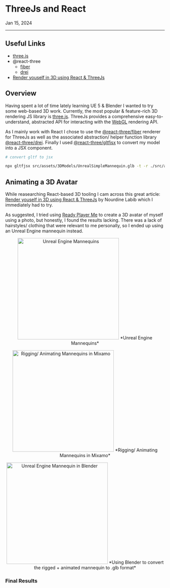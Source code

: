 


<Meta
  name="Notes/3D Rendering/ThreeJS and React"
  title="Notes/3D Rendering/ThreeJS and React"
/>

# ThreeJs and React

<time dateTime="2024-01-15">Jan 15, 2024</time>

<hr />

## Useful Links

- [three.js][1]
- @react-three
  - [fiber][2]
  - [drei][3]
- [Render youself in 3D using React & ThreeJs][4]

## Overview

Having spent a lot of time lately learning UE 5 & Blender I wanted to try some web-based 3D work. Currently, the most popular & feature-rich 3D rendering JS library is [three.js][1]. ThreeJs provides a comprehensive easy-to-understand, abstracted API for interacting with the [WebGL][5] rendering API.

As I mainly work with React I chose to use the [@react-three/fiber][2] renderer for ThreeJs as well as the associated abstraction/ helper function library [@react-three/drei][3]. Finally I used [@react-three/gltfjsx][8] to convert my model into a JSX component.

```bash
# convert gltf to jsx

npx gltfjsx src/assets/3DModels/UnrealSimpleMannequin.glb -t -r ./src/assets
```

## Animating a 3D Avatar

While reasearching React-based 3D tooling I cam across this great article: [Render youself in 3D using React & ThreeJs][4] by Nourdine Labib which I immediately had to try.

As suggested, I tried using [Ready Player Me][7] to create a 3D avatar of myself using a photo, but honestly, I found the results lacking. There was a lack of hairstyles/ clothing that were relevant to me personally, so I ended up using an Unreal Engine mannequin instead.

<p align="center">
  <img src={UEMannequins} alt="Unreal Engine Mannequins" width="320px" />
  *Unreal Engine Mannequins*
</p>

<p align="center">
  <img
    src={MixamoCharacterRigging}
    alt="Rigging/ Animating Mannequins in Mixamo"
    width="320px"
  />
  *Rigging/ Animating Mannequins in Mixamo*
</p>

<p align="center">
  <img
    src={BlenderFlairAnimation}
    alt="Unreal Engine Mannequin in Blender"
    width="320px"
  />
  *Using Blender to convert the rigged + animated mannequin to .glb format*
</p>

### Final Results

<Canvas of={SceneStories.FlairAnimation} layout="centered" />

[1]: https://threejs.org/ "three.js"
[2]: https://github.com/pmndrs/react-three-fiber "@react-three/fiber"
[3]: https://github.com/pmndrs/drei "@react-three/drei"
[4]: https://dev.to/nourdinedev/how-to-use-threejs-and-react-to-render-a-3d-model-of-your-self-4kkf "Render youself in 3D using React & ThreeJs"
[5]: https://en.wikipedia.org/wiki/WebGL "WebGL rendering API"
[6]: https://www.mixamo.com "Mixamo 3D Character Rigging & Animations"
[7]: https://readyplayer.me/ "Create a 3D avatar using a photo of yourself"
[8]: https://github.com/pmndrs/gltfjsx "@react-three/gltfjsx convert GLTF model to JSX component"
